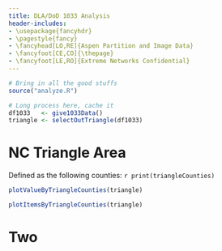 ```yaml
---
title: DLA/DoD 1033 Analysis
header-includes:
- \usepackage{fancyhdr}
- \pagestyle{fancy}
- \fancyhead[LO,RE]{Aspen Partition and Image Data}
- \fancyfoot[CE,CO]{\thepage}
- \fancyfoot[LE,RO]{Extreme Networks Confidential}
---
```


```r
# Bring in all the good stuffs
source("analyze.R")
```

```r
# Long process here, cache it
df1033   <- give1033Data()
triangle <- selectOutTriangle(df1033)
```

# NC Triangle Area

Defined as the following counties: ```r print(triangleCounties)```

```r
plotValueByTriangleCounties(triangle)
```

```r
plotItemsByTriangleCounties(triangle)
```



# Two

